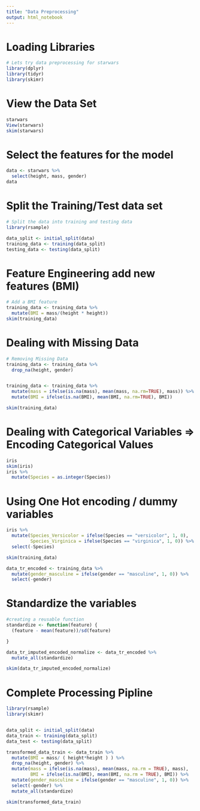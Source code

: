 ```yaml
---
title: "Data Preprocessing"
output: html_notebook
---
```


# Loading Libraries

```r
# Lets try data preprocessing for starwars
library(dplyr)
library(tidyr)
library(skimr)

```
# View the Data Set 
```r
starwars
View(starwars)
skim(starwars)
```
# Select the features for the model
```r
data <- starwars %>%
  select(height, mass, gender)
data
```
# Split the Training/Test data set

```r
# Split the data into training and testing data
library(rsample)

data_split <- initial_split(data)
training_data <- training(data_split)
testing_data <- testing(data_split)
```

# Feature Engineering add new features (BMI)

```r

# Add a BMI feature
training_data <- training_data %>%
  mutate(BMI = mass/(height * height))
skim(training_data)
```
# Dealing with Missing Data
```r
# Removing Missing Data
training_data <- training_data %>%
  drop_na(height, gender)


training_data <- training_data %>%
  mutate(mass = ifelse(is.na(mass), mean(mass, na.rm=TRUE), mass)) %>%
  mutate(BMI = ifelse(is.na(BMI), mean(BMI, na.rm=TRUE), BMI))

skim(training_data)
```

# Dealing with Categorical Variables => Encoding Categorical Values
```r
iris
skim(iris)
iris %>%
  mutate(Species = as.integer(Species))

```
# Using One Hot encoding / dummy variables
```r
iris %>%
  mutate(Species_Versicolor = ifelse(Species == "versicolor", 1, 0),
         Species_Virginica = ifelse(Species == "virginica", 1, 0)) %>%
  select(-Species)
```


```r
skim(training_data)

data_tr_encoded <- training_data %>%
  mutate(gender_masculine = ifelse(gender == "masculine", 1, 0)) %>%
  select(-gender)

```
# Standardize the variables 
```r
#creating a reusable function
standardize <- function(feature) {
  (feature - mean(feature))/sd(feature)

}

data_tr_imputed_encoded_normalize <- data_tr_encoded %>%
  mutate_all(standardize)

skim(data_tr_imputed_encoded_normalize)
```

# Complete Processing Pipline

```r
library(rsample)
library(skimr)


data_split <- initial_split(data)
data_train <- training(data_split)
data_test <- testing(data_split)

transformed_data_train <- data_train %>%
  mutate(BMI = mass/ ( height*height ) ) %>%
  drop_na(height, gender) %>%
  mutate(mass = ifelse(is.na(mass), mean(mass, na.rm = TRUE), mass),
         BMI = ifelse(is.na(BMI), mean(BMI, na.rm = TRUE), BMI)) %>%
  mutate(gender_masculine = ifelse(gender == "masculine", 1, 0)) %>%
  select(-gender) %>%
  mutate_all(standardize)

skim(transformed_data_train)
```